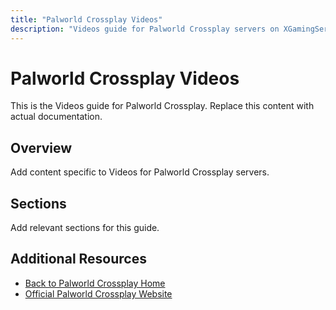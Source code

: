 ```yaml
---
title: "Palworld Crossplay Videos"
description: "Videos guide for Palworld Crossplay servers on XGamingServer"
---
```


# Palworld Crossplay Videos

This is the Videos guide for Palworld Crossplay. Replace this content with actual documentation.

## Overview

Add content specific to Videos for Palworld Crossplay servers.

## Sections

Add relevant sections for this guide.

## Additional Resources

- [Back to Palworld Crossplay Home](./index)
- [Official Palworld Crossplay Website](https://example.com)
